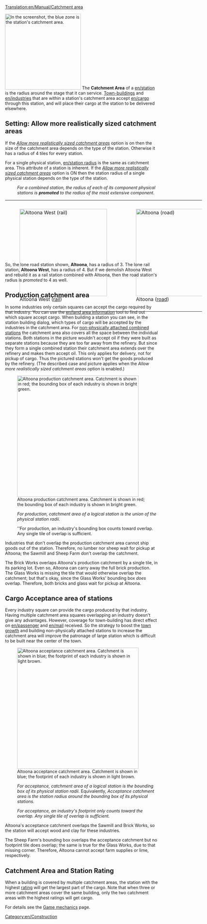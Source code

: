 [[Translation:en/Manual/Catchment area]]


{{en/outdated|Recent OpenTTD versions have reworked the catchment area mechanics.}}
[[File:en/Catchmentarea.png|thumb|right|250px|In the screenshot, the blue zone is the station's catchment area.]]
The '''Catchment Area''' of a [[en/station]] is the radius around the stage that it can service. [[en/Manual/Towns|Town-buildings]] and [[en/industries]] that are within a station's catchment area accept [[en/cargo]] through this station, and will place their cargo at the station to be delivered elsewhere.

== Setting: Allow more realistically sized catchment areas ==
If the ''[[en/Archive/Manual/Settings/Advanced Settings/Stations#Allow more realistically sized catchment areas|Allow more realistically sized catchment areas]]'' option is  on then the size of the catchment area depends on the type of the station. Otherwise it has a radius of 4 tiles for every station.

For a single physical station, [[en/station radius]] is the same as catchment area. This attribute of a station is inherent. If the ''[[en/Archive/Manual/Settings/Advanced Settings/Stations#|Allow more realistically sized catchment areas]]'' option is ON then the station radius of a single physical station depends on the type of the station.

: ''For a combined station, the radius of each of its component physical stations is '''promoted''' to the radius of the most extensive component.'' 

<div style=" width: 650px; height: 190px; border: none; float:none; " >

{|
|-
|
[[File:en/Catch-one-rail.png|thumb|left|288px|Altoona West ([[en/rail station|rail]])]]

|
[[File:en/Catch-one-road.png|thumb|left|288px|Altoona ([[en/road station|road]])]]

|
[[File:en/Catch-promotion.png|thumb|right|288px|Altoona (promoted by combination with disjoint rail)]]

|}
</div>


So, the lone road station shown, '''Altoona''', has a radius of 3. The lone rail station, '''Altoona West''', has a radius of 4. But if we demolish Altoona West and rebuild it as a rail station combined with Altoona, then the road station's radius is ''promoted'' to 4 as well. 


== Production catchment area ==

In some industries only certain squares can accept the cargo required by that industry. You can use the [[en/land area information]] tool to find out which square accept cargo. When building a station you can see, in the station building dialog, which types of cargo will be accepted by the industries in the catchment area. For [[en/Manual/Stations#Building non-physically attached stations|non-physically attached combined stations]] the catchment area also covers all the space between the individual stations. Both stations in the picture wouldn't accept oil if they were built as separate stations because they are too far away from the refinery. But since they form a single combined station their catchment area extends over the refinery and makes them accept oil. This only applies for delivery, not for pickup of cargo. Thus the pictured stations won't get the goods produced by the refinery. (The described case and picture applies when the ''Allow more realistically sized catchment areas'' option is enabled.)

[[File:en/Catch-altoona-produce.png|thumb|400px|Altoona production catchment area. Catchment is shown in red; the bounding box of each industry is shown in bright green.]]

: ''For production, catchment area of a logical station is the union of the physical station radii.''

: ''For production, an industry's bounding box counts toward overlap. Any single tile of overlap is sufficient. 

Industries that don't overlap the production catchment area cannot ship goods out of the station. Therefore, no lumber nor sheep wait for pickup at Altoona; the Sawmill and Sheep Farm don't overlap the catchment. 

The Brick Works overlaps Altoona's production catchment by a single tile, in its parking lot. Even so, Altoona can carry away the full brick production. The Glass Works is missing the tile that would otherwise overlap the catchment; but that's okay, since the Glass Works' bounding box ''does'' overlap. Therefore, both bricks and glass wait for pickup at Altoona. 


== Cargo Acceptance area of stations ==
Every industry square can provide the cargo produced by that industry. Having multiple catchment area squares overlapping an industry doesn't give any advantages. However, coverage for town-building has direct effect on [[en/passenger]] and [[en/mail]] received. So the strategy to boost the [[en/Manual/Towns#Town Growth|town growth]] and building non-physically attached stations to increase the catchment area will improve the patronage of large station which is difficult to be built near the center of the town.

[[File:en/Catch-altoona-accept.png|thumb|400px|Altoona acceptance catchment area. Catchment is shown in blue; the footprint of each industry is shown in light brown.]]

: ''For acceptance, catchment area of a logical station is the bounding box of its physical station radii.'' Equivalently, ''Acceptance catchment area is the station radius around the bounding box of its physical stations.'' 

: ''For acceptance, an industry's footprint only counts toward the overlap. Any single tile of overlap is sufficient.''

Altoona's acceptance catchment overlaps the Sawmill and Brick Works, so the station will accept wood and clay for these industries. 

The Sheep Farm's bounding box overlaps the acceptance catchment but no footprint tile does overlap; the same is true for the Glass Works, due to that missing corner. Therefore, Altoona cannot accept farm supplies or lime, respectively. 


== Catchment Area and Station Rating ==
When a building is covered by multiple catchment areas, the station with the highest [[en/Manual/Game mechanics#Station rating|rating]] will get the largest part of the cargo. Note that when three or more catchment areas cover the same building, only the two catchment areas with the highest ratings will get cargo.

For details see the [[en/Manual/Game mechanics#Cargo delivery to_stations|Game mechanics]] page.

[[Category:en/Construction]]